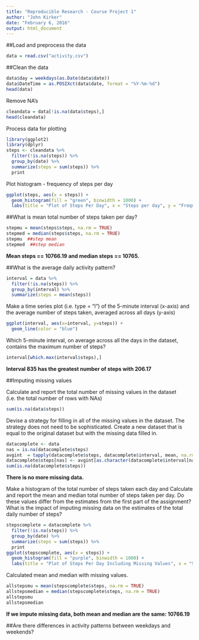 ```yaml
---
title: "Reproducible Research - Course Project 1"
author: "John Kirker"
date: "February 6, 2016"
output: html_document
---
```


##Load and preprocess the data

```r
data = read.csv("activity.csv")
```

##Clean the data

```r
data$day = weekdays(as.Date(data$date))
data$DateTime = as.POSIXct(data$date, format = "%Y-%m-%d")
head(data)
```
Remove NA's
```r
cleandata = data[!is.na(data$steps),]
head(cleandata)
```
Process data for plotting
```r
library(ggplot2)
library(dplyr)
steps <- cleandata %>%
  filter(!is.na(steps)) %>%
  group_by(date) %>%
  summarize(steps = sum(steps)) %>%
  print

```
Plot histogram - frequency of steps per day
```r
ggplot(steps, aes(x = steps)) +
  geom_histogram(fill = "green", binwidth = 1000) +
  labs(title = "Plot of Steps Per Day", x = "Steps per day", y = "Frequency")
```

##What is mean total number of steps taken per day?

```r
stepmu = mean(steps$steps, na.rm = TRUE)
stepmed = median(steps$steps, na.rm = TRUE)
stepmu  ##step mean
stepmed  ##step median
```

<b>Mean steps == 10766.19 and median steps == 10765.</b>

##What is the average daily activity pattern?

```r
interval = data %>%
  filter(!is.na(steps)) %>%
  group_by(interval) %>%
  summarize(steps = mean(steps))
```

Make a time series plot (i.e. type = "l") of the 5-minute interval (x-axis) and the average number of steps taken, averaged across all days (y-axis)
```r
ggplot(interval, aes(x=interval, y=steps)) +
  geom_line(color = "blue")
```

Which 5-minute interval, on average across all the days in the dataset, contains the maximum number of steps?
```r
interval[which.max(interval$steps),]
```

<b>Interval 835 has the greatest number of steps with 206.17</b>

##Imputing missing values

Calculate and report the total number of missing values in the dataset (i.e. the total number of rows with NAs)
```r
sum(is.na(data$steps))
```

Devise a strategy for filling in all of the missing values in the dataset. The strategy does not need to be sophisticated. Create a new dataset that is equal to the original dataset but with the missing data filled in.
```r
datacomplete <- data
nas = is.na(datacomplete$steps)
avgint  = tapply(datacomplete$steps, datacomplete$interval, mean, na.rm=TRUE, simplify=TRUE)
datacomplete$steps[nas] <- avgint[as.character(datacomplete$interval[nas])]
sum(is.na(datacomplete$steps))
```

<b>There is no more missing data.</b>

Make a histogram of the total number of steps taken each day and Calculate and report the mean and median total number of steps taken per day. Do these values differ from the estimates from the first part of the assignment? What is the impact of imputing missing data on the estimates of the total daily number of steps?
```r
stepscomplete = datacomplete %>%
  filter(!is.na(steps)) %>%
  group_by(date) %>%
  summarize(steps = sum(steps)) %>%
  print
ggplot(stepscomplete, aes(x = steps)) +
  geom_histogram(fill = "purple", binwidth = 1000) +
  labs(title = "Plot of Steps Per Day Including Missing Values", x = "Steps per day", y = "Frequency")
```

Calculated mean and median with missing values.
```r
allstepsmu = mean(stepscomplete$steps, na.rm = TRUE)
allstepsmedian = median(stepscomplete$steps, na.rm = TRUE)
allstepsmu
allstepsmedian
```

<b>If we impute missing data, both mean and median are the same: 10766.19</b>

##Are there differences in activity patterns between weekdays and weekends?